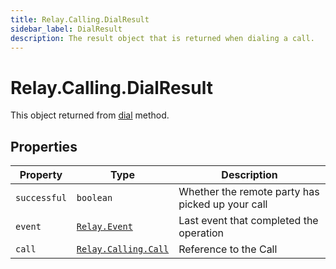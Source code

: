 ```yaml
---
title: Relay.Calling.DialResult
sidebar_label: DialResult
description: The result object that is returned when dialing a call.
---
```


[relay-event]: ../event

[dial]: /sdks/realtime-sdk/v2/language/nodejs/calling#dial
[relay-calling-call]: /sdks/realtime-sdk/v2/language/nodejs/calling/call

# Relay.Calling.DialResult

This object returned from [dial][dial] method.

## Properties

| Property | Type | Description |
| -------- | ---- | ----------- |
| `successful` | `boolean` | Whether the remote party has picked up your call |
| `event` | [`Relay.Event`][relay-event] | Last event that completed the operation |
| `call` | [`Relay.Calling.Call`][relay-calling-call] | Reference to the Call |